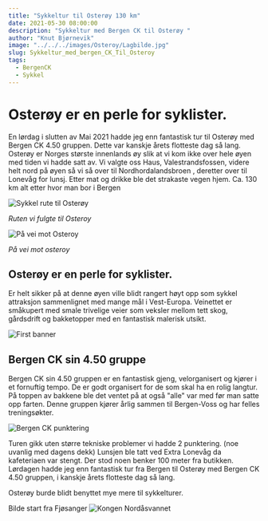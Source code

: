 ```yaml
---
title: "Sykkeltur til Osterøy 130 km"
date: 2021-05-30 08:00:00
description: "Sykkeltur med Bergen CK til Osterøy "
author: "Knut Bjørnevik"
image: "../../../images/Osteroy/Lagbilde.jpg"
slug: Sykkeltur_med_bergen_CK_Til_Osteroy
tags:
  - BergenCK
  - Sykkel
---
```


<h1>Osterøy er en perle for syklister.</h1>


En lørdag i slutten av Mai 2021  hadde jeg enn fantastisk tur til Osterøy med Bergen CK 4.50 
gruppen. Dette var kanskje årets flotteste dag så lang. Osterøy er Norges største innenlands øy slik at vi kom ikke over hele øyen med tiden vi hadde satt av.
Vi valgte oss  Haus,  Valestrandsfossen, videre helt nord på øyen så vi så over til Nordhordalandsbroen
 , deretter over til Lonevåg for lunsj.  Etter mat og drikke ble det strakaste vegen hjem. 
 Ca. 130 km alt etter hvor man bor i Bergen


![Sykkel rute til Osterøy](../../../images/Osteroy/RuteOsteroy.jpg)
<p><i>Ruten vi fulgte til Osteroy</i></p>



![På vei mot Osteroy](../../../images/Osteroy/Paaveimotosteroy.jpg)

<p><i>På vei mot osteroy</i></p>
<h2>Osterøy er en perle for syklister.</h2>
Er helt sikker på at denne øyen ville blidt rangert høyt opp som sykkel attraksjon sammenlignet med mange mål i Vest-Europa.  
Veinettet er småkupert med smale trivelige veier som veksler mellom tett skog, gårdsdrift og bakketopper med en fantastisk malerisk utsikt. 

![First banner](../../../images/Osteroy/utsiktNordhordalandsbroen.jpg)

<h2>Bergen CK sin 4.50 gruppe</h2>
Bergen CK sin 4.50 gruppen er en fantastisk gjeng, velorganisert og kjører i et fornuftig tempo. 
De er godt organisert for de som skal ha en rolig langtur. 
På toppen av bakkene ble det ventet på at også "alle" var med før man satte opp farten.
Denne gruppen kjører årlig sammen til Bergen-Voss og har felles treningsøkter. 



![Bergen CK punktering](../../../images/Osteroy/Punktering1.jpg)

Turen gikk uten større tekniske problemer vi hadde 2 punktering. (noe uvanlig med dagens dekk) 
Lunsjen ble tatt ved Extra Lonevåg da kafeteriaen var stengt. Der stod noen benker 100 meter fra butikken.
Lørdagen hadde jeg enn fantastisk tur fra Bergen til Osterøy med Bergen CK 4.50 gruppen, 
i kanskje årets flotteste dag så lang.


Osterøy burde blidt benyttet mye mere til sykkelturer. 

Bilde start fra Fjøsanger
![Kongen Nordåsvannet](../../../images/Osteroy/Kongen.jpg)

